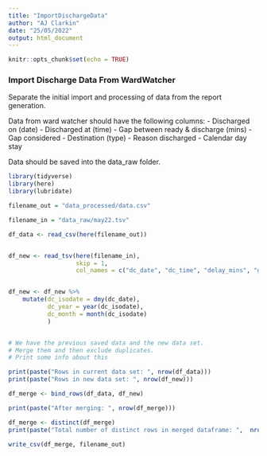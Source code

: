 ---
title: "ImportDischargeData"
author: "AJ Clarkin"
date: "25/05/2022"
output: html_document
---

```{r setup, include=FALSE}
knitr::opts_chunk$set(echo = TRUE)
```


### Import Discharge Data From WardWatcher

Separate the initial import and processing of data from the report generation.

Data from ward watcher should have the following columns:
- Discharged on (date)
- Discharged at (time)
- Gap between ready & discharge (mins)
- Gap considered
- Destination (type)
- Reason discharged
- Calendar day stay


Data should be saved into the data_raw folder.


```{r imports}

library(tidyverse)
library(here)
library(lubridate)

filename_out = "data_processed/data.csv"

filename_in = "data_raw/may22.tsv"


```




```{r import-data}

df_data <- read_csv(here(filename_out))


df_new <- read_tsv(here(filename_in),
                   skip = 1,
                   col_names = c("dc_date", "dc_time", "delay_mins", "gap_considered", "dest", "dc_reason", "stay_caldays"))


df_new <- df_new %>% 
    mutate(dc_isodate = dmy(dc_date),
           dc_year = year(dc_isodate),
           dc_month = month(dc_isodate)
           ) 



```



```{r de-duplicate}

# We have the previous saved data and the new data set.
# Merge them and then exclude duplicates.
# Print some info about this

print(paste("Rows in current data set: ", nrow(df_data)))
print(paste("Rows in new data set: ", nrow(df_new)))

df_merge <- bind_rows(df_data, df_new)

print(paste("After merging: ", nrow(df_merge)))

df_merge <- distinct(df_merge)
print(paste("Total number of distinct rows in merged dataframe: ",  nrow(df_merge)))

```




```{r export-data}

write_csv(df_merge, filename_out)


```

